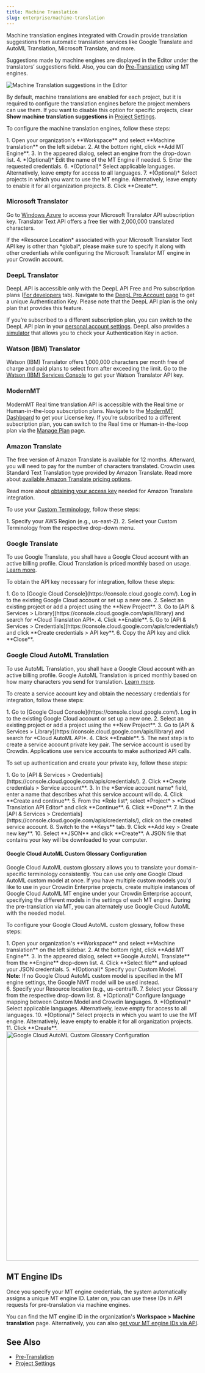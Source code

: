 ```yaml
---
title: Machine Translation
slug: enterprise/machine-translation
---
```



Machine translation engines integrated with Crowdin provide translation suggestions from automatic translation services like Google Translate and AutoML Translation, Microsoft Translate, and more.

Suggestions made by machine engines are displayed in the Editor under the translators’ suggestions field. Also, you can do [Pre-Translation](/pre-translation) using MT engines.

<Image src={machineTranslationSuggestions} alt="Machine Translation suggestions in the Editor" />

<LinkCard
  title="Add More Machine Translation Engines"
  description="Install more machine translation engines from the Crowdin Store."
  href="https://store.crowdin.com/tags/machine-translation"
  target="_blank"
/>

By default, machine translations are enabled for each project, but it is required to configure the translation engines before the project members can use them. If you want to disable this option for specific projects, clear **Show machine translation suggestions** in [Project Settings](/project-settings/machine-translation/).

To configure the machine translation engines, follow these steps:

<Steps>
  1. Open your organization's **Workspace** and select **Machine translation** on the left sidebar.
  2. At the bottom right, click <Icon name="mdi:plus" class="inline-icon" />**Add MT Engine**.
  3. In the appeared dialog, select an engine from the drop-down list.
  4. *(Optional)* Edit the name of the MT Engine if needed.
  5. Enter the requested credentials.
  6. *(Optional)* Select applicable languages. Alternatively, leave empty for access to all languages.
  7. *(Optional)* Select projects in which you want to use the MT engine. Alternatively, leave empty to enable it for all organization projects.
  8. Click **Create**.
</Steps>

### Microsoft Translator

Go to [Windows Azure](https://portal.azure.com/#blade/HubsExtension/BrowseAll) to access your Microsoft Translator API subscription key. Translator Text API offers a free tier with 2,000,000 translated characters.

<Aside>
  If the *Resource Location* associated with your Microsoft Translator Text API key is other than *global*, please make sure to specify it along with other credentials while configuring the Microsoft Translator MT engine in your Crowdin account.
</Aside>

<LinkCard
  title="How to sign up for the Microsoft Translator Text API"
  href="https://docs.microsoft.com/en-us/azure/cognitive-services/translator/translator-text-how-to-signup"
  target="_blank"
/>

### DeepL Translator

DeepL API is accessible only with the DeepL API Free and Pro subscription plans ([For developers](https://www.deepl.com/pro.html#developer) tab). Navigate to the [DeepL Pro Account page](https://www.deepl.com/pro-account.html) to get a unique Authentication Key. Please note that the DeepL API plan is the only plan that provides this feature.

If you’re subscribed to a different subscription plan, you can switch to the DeepL API plan in your [personal account settings](https://www.deepl.com/pro-account.html). DeepL also provides a [simulator](https://www.deepl.com/docs-api/simulator) that allows you to check your Authentication Key in action.

### Watson (IBM) Translator

Watson (IBM) Translator offers 1,000,000 characters per month free of charge and paid plans to select from after exceeding the limit. Go to the [Watson (IBM) Services Console](https://cloud.ibm.com/catalog/services/language-translator) to get your Watson Translator API key.

### ModernMT

ModernMT Real time translation API is accessible with the Real time or Human-in-the-loop subscription plans. Navigate to the [ModernMT Dashboard](https://www.modernmt.com/dashboard/) to get your License key. If you’re subscribed to a different subscription plan, you can switch to the Real time or Human-in-the-loop plan via the [Manage Plan](https://www.modernmt.com/dashboard/manage-plan) page.

### Amazon Translate

The free version of Amazon Translate is available for 12 months. Afterward, you will need to pay for the number of characters translated. Crowdin uses Standard Text Translation type provided by Amazon Translate. Read more about [available Amazon Translate pricing options](https://aws.amazon.com/translate/pricing/).

Read more about [obtaining your access key](https://docs.aws.amazon.com/general/latest/gr/aws-sec-cred-types.html#access-keys-and-secret-access-keys) needed for Amazon Translate integration.

To use your [Custom Terminology](https://docs.aws.amazon.com/translate/latest/dg/how-custom-terminology.html), follow these steps:

<Steps>
  1. Specify your AWS Region (e.g., us-east-2).
  2. Select your Custom Terminology from the respective drop-down menu.
</Steps>

### Google Translate

To use Google Translate, you shall have a Google Cloud account with an active billing profile. Cloud Translation is priced monthly based on usage. [Learn more](https://cloud.google.com/translate/pricing).

To obtain the API key necessary for integration, follow these steps:

<Steps>
  1. Go to [Google Cloud Console](https://console.cloud.google.com/). Log in to the existing Google Cloud account or set up a new one.
  2. Select an existing project or add a project using the **New Project**.
  3. Go to [API & Services > Library](https://console.cloud.google.com/apis/library) and search for *Cloud Translation API*.
  4. Click **Enable**.
  5. Go to [API & Services > Credentials](https://console.cloud.google.com/apis/credentials/) and click **Create credentials > API key**.
  6. Copy the API key and click **Close**.
</Steps>

### Google Cloud AutoML Translation

To use AutoML Translation, you shall have a Google Cloud account with an active billing profile. Google AutoML Translation is priced monthly based on how many characters you send for translation. [Learn more](https://cloud.google.com/translate/automl/pricing#translation_costs).

To create a service account key and obtain the necessary credentials for integration, follow these steps:

<Steps>
  1. Go to [Google Cloud Console](https://console.cloud.google.com/). Log in to the existing Google Cloud account or set up a new one.
  2. Select an existing project or add a project using the **New Project**.
  3. Go to [API & Services > Library](https://console.cloud.google.com/apis/library) and search for *Cloud AutoML API*.
  4. Click **Enable**.
  5. The next step is to create a service account private key pair. The service account is used by Crowdin. Applications use service accounts to make authorized API calls.
</Steps>

To set up authentication and create your private key, follow these steps:

<Steps>
  1. Go to [API & Services > Credentials](https://console.cloud.google.com/apis/credentials/).
  2. Click **Create credentials > Service account**.
  3. In the *Service account name* field, enter a name that describes what this service account will do.
  4. Click **Create and continue**.
  5. From the *Role list*, select *Project* > *Cloud Translation API Editor* and click **Continue**.
  6. Click **Done**.
  7. In the [API & Services > Credentials](https://console.cloud.google.com/apis/credentials/), click on the created service account.
  8. Switch to the **Keys** tab.
  9. Click **Add key > Create new key**.
  10. Select **JSON** and click **Create**. A JSON file that contains your key will be downloaded to your computer.
</Steps>

#### Google Cloud AutoML Custom Glossary Configuration

Google Cloud AutoML custom glossary allows you to translate your domain-specific terminology consistently. You can use only one Google Cloud AutoML custom model at once. If you have multiple custom models you'd like to use in your Crowdin Enterprise projects, create multiple instances of Google Cloud AutoML MT engine under your Crowdin Enterprise account, specifying the different models in the settings of each MT engine. During the pre-translation via MT, you can alternately use Google Cloud AutoML with the needed model.

To configure your Google Cloud AutoML custom glossary, follow these steps:

<Steps>
  1. Open your organization's **Workspace** and select **Machine translation** on the left sidebar.
  2. At the bottom right, click <Icon name="mdi:plus" class="inline-icon" />**Add MT Engine**.
  3. In the appeared dialog, select **Google AutoML Translate** from the **Engine** drop-down list.
  4. Click **Select file** and upload your JSON credentials.
  5. *(Optional)* Specify your Custom Model.
      <div class="alert alert-info">
        <b>Note:</b> If no Google Cloud AutoML custom model is specified in the MT engine settings, the Google NMT model will be used instead.
      </div>
  6. Specify your Resource location (e.g., us-central1).
  7. Select your Glossary from the respective drop-down list.
  8. *(Optional)* Configure language mapping between Custom Model and Crowdin languages.
  9. *(Optional)* Select applicable languages. Alternatively, leave empty for access to all languages.
  10. *(Optional)* Select projects in which you want to use the MT engine. Alternatively, leave empty to enable it for all organization projects.
  11. Click **Create**.
</Steps>

<Image src={automlCustomGlossaryConfiguration} alt="Google Cloud AutoML Custom Glossary Configuration" width="600px" />

## MT Engine IDs

Once you specify your MT engine credentials, the system automatically assigns a unique MT engine ID. Later on, you can use these IDs in API requests for pre-translation via machine engines.

You can find the MT engine ID in the organization's **Workspace > Machine translation** page.
Alternatively, you can also [get your MT engine IDs via API](https://developer.crowdin.com/enterprise/api/v2/#tag/Machine-Translation-Engines/operation/api.mts.getMany).

## See Also

- [Pre-Translation](/pre-translation)
- [Project Settings](/project-settings)